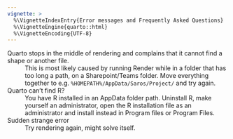 ```yaml
---
vignette: >
  %\VignetteIndexEntry{Error messages and Frequently Asked Questions}
  %\VignetteEngine{quarto::html}
  %\VignetteEncoding{UTF-8}
---
```


Quarto stops in the middle of rendering and complains that it cannot find a shape or another file.
: This is most likely caused by running Render while in a folder that has too long a path, on a Sharepoint/Teams folder. Move everything together to e.g. `%HOMEPATH%/AppData/Saros/Project/` and try again.

Quarto can't find R?
: You have R installed in an AppData folder path. Uninstall R, make yourself an administrator, open the R installation file as an administrator and install instead in Program files or Program Files.

Sudden strange error
: Try rendering again, might solve itself.